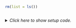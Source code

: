 ```r
rm(list = ls())
```


## <No caption defined>

<details><summary>*Click here to show setup code.*</summary>
```r
### <No caption defined>

```
```r
library(tidyverse)
library(nycflights13)

library(conflicted)
conflict_prefer("filter", "dplyr")
conflict_prefer("lag", "dplyr")


library(readr)
example1 <-
  read_delim(
    "data/example1.csv",
    ";",
    escape_double = FALSE, trim_ws = TRUE
  )

view(example1)
```
</details>
